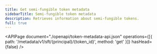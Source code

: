 ```yaml
---
title: Get semi-fungible token metadata
sidebarTitle: Semi-fungible token metadata
description: Retrieves information about semi-fungible tokens.
full: true
---
```


<APIPage
  document="./openapi/token-metadata-api.json"
  operations={[{ path: '/metadata/v1/sft/{principal}/{token_id}', method: 'get' }]}
  hasHead={false}
/>